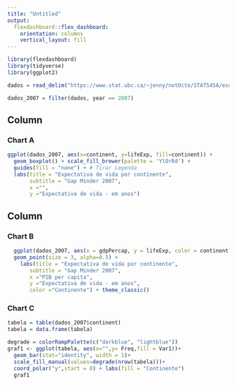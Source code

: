---
title: "Untitled"
output: 
  flexdashboard::flex_dashboard:
    orientation: columns
    vertical_layout: fill
---

```{r setup, include=FALSE}
library(flexdashboard)
library(tidyverse)
library(ggplot2)

dados = read_delim("https://www.stat.ubc.ca/~jenny/notOcto/STAT545A/examples/gapminder/data/gapminderDataFiveYear.txt")

dados_2007 = filter(dados, year == 2007) 
```

Column {data-width=650}
-----------------------------------------------------------------------

### Chart A

```{r}
ggplot(dados_2007, aes(x=continent, y=lifeExp, fill=continent)) + 
  geom_boxplot() + scale_fill_brewer(palette = 'YlOrRd') +
  guides(fill = "none") + # Tirar Legenda 
  labs(title = "Expectativa de vida por continente", 
       subtitle = "Gap Minder 2007",
       x ="",
       y ="Expectativa de vida - em anos") 
```

Column {data-width=350}
-----------------------------------------------------------------------

### Chart B

```{r}
  ggplot(dados_2007, aes(x = gdpPercap, y = lifeExp, color = continent)) +
  geom_point(size = 3, alpha=0.5) + 
    labs(title = "Expectativa de vida por continente", 
       subtitle = "Gap Minder 2007",
       x ="PIB per capita",
       y ="Expectativa de vida - em anos",
       color ="Continente") + theme_classic()
```

### Chart C

```{r}
tabela = table(dados_2007$continent)
tabela = data.frame(tabela)

degrade = colorRampPalette(c("darkblue", "lightblue"))
graf1 <- ggplot(tabela, aes(x="",y= Freq,fill = Var1))+
  geom_bar(stat="identity", width = 1)+
  scale_fill_manual(values=degrade(nrow(tabela)))+
  coord_polar("y",start = 0) + labs(fill = "Continente")
  graf1

```


